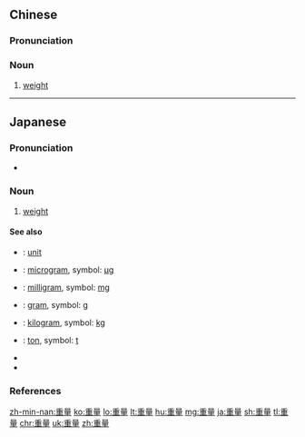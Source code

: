 ==Chinese==
{{zh-forms}}
{{wikipedia|lang=zh}}

===Pronunciation===
{{zh-pron
|m=zhòngliàng,tl=y
|c=cung5 loeng6
|h=pfs=chhung-liong/chhûng-liông
|mn=qz:tǎng-liōng/tw,xm:tāng-liōng/twv,zz:tāng-liāng/tw:tiōng-liōng/twv:tiōng-liāng
|ma=y
|cat=n
}}

===Noun===
{{zh-noun}}

# [[weight]]

{{zh-cat|Elementary}}

----

==Japanese==
{{ja-kanjitab|じゅう|りょう|yomi=on}}

===Pronunciation===
* {{ja-pron|じゅうりょう|y=o|acc=3|acc_ref=NHK}}

===Noun===
{{ja-noun|じゅうりょう}}

# [[weight]]

====See also====
* {{ja-r|単位|たんい}}: [[unit]]
* {{ja-r|マイクログラム}}: [[microgram]], symbol: [[μg]]
* {{ja-r|ミリグラム}}: [[milligram]], symbol: [[mg]]
* {{ja-r|グラム}}: [[gram]], symbol: [[g]]
* {{ja-r|キログラム}}: [[kilogram]], symbol: [[kg]]
* {{ja-r|トン}}: [[ton]], symbol: [[t]]
* {{ja-r|重さ|おもさ}}
* {{ja-r|体重|たいじゅう}}

===References===
<references/>

[[zh-min-nan:重量]]
[[ko:重量]]
[[lo:重量]]
[[lt:重量]]
[[hu:重量]]
[[mg:重量]]
[[ja:重量]]
[[sh:重量]]
[[tl:重量]]
[[chr:重量]]
[[uk:重量]]
[[zh:重量]]